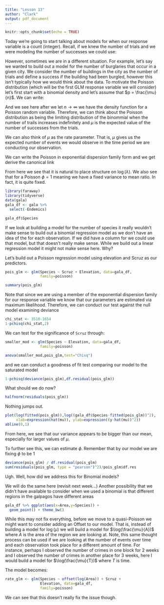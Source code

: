```yaml
---
title: "Lesson 13"
author: "Clark"
output: pdf_document
---
```


```r
knitr::opts_chunk$set(echo = TRUE)
```

Today we're going to start talking about models for when our response variable is a count (integer). Recall, if we knew the number of trials and we were modeling the number of successes we could use:

\vspace{1.in}

However, sometimes we are in a different situation. For example, let's say we wanted to build out a model for the number of burglaries that occur in a given city. We \textit{could} consider the number of buildings in the city as the number of trials and define a success if the building had been burgled, however this isn't typically how we would think about the data. To motivate the Poisson distribution (which will be the first GLM response variable we will consider) let's first start with a binomial density and let's assume that $p = \frac{\mu}{n}$. We can write:

\vspace{2.in}

And we see here after we let $n \to \infty$ we have the density function for a Poisson random variable. Therefore, we can think about the Poisson distribution as being the limiting distribution of the binommial when the number of trails increases indefinitely and $\mu$ is the expected value of the number of successes from the trials.

We can also think of $\mu$ as the rate parameter. That is, $\mu$ gives us the expected number of events we would observe in the time period we are conducting our observation.

We can write the Poisson in exponential dispersion family form and we get derive the canonical link

\vspace{1.5in}

From here we see that it is natural to place structure on $\log(\lambda)$. We also see that for a Poisson $\phi=1$ meaning we have a fixed variance to mean ratio. In fact, it is quite fixed. 

\vspace{1.in}

```r
library(faraway)
library(tidyverse)
data(gala)
gala_df <- gala %>%
  select(-Endemics)

gala_df$Species

```

If we look at building a model for the number of species it really wouldn't make sense to build out a binomial regression model as we don't have an idea of the \textit{number of trials} for each observation. If we did have a column for \textit{possible number of new species} we could use that model, but that doesn't really make sense. While we \textit{could} build out a linear regression model it might not make sense here. Why?

\vspace{.5in}

Let's build out a Poisson regression model using elevation and Scruz as our predictors.

```r

pois_glm <- glm(Species ~ Scruz + Elevation, data=gala_df,
                family=poisson)

summary(pois_glm)

```

Note that since we are using a member of the exponential dispersion family for our response variable we know that our parameters are estimated via maximum likelihood. Therefore, we can conduct our test against the null model examining deviance

```r

chi_stat <- 3510-1654
1-pchisq(chi_stat,2)

```

We can test for the significance of `Scruz` through:

```r
smaller_mod <- glm(Species ~ Elevation, data=gala_df,
                family=poisson)

anova(smaller_mod,pois_glm,test="Chisq")
```

and we can conduct a goodness of fit test comparing our model to the saturated model
```r
1-pchisq(deviance(pois_glm),df.residual(pois_glm))

```

What should we do now?

\vspace{2.in}

```r
halfnorm(residuals(pois_glm))
```

Nothing jumps out.

```r
plot(log(fitted(pois_glm)),log((gala_df$Species-fitted(pois_glm))^2),
     xlab=expression(hat(mu)), ylab=expression((y-hat(mu))^2))
abline(0,1)

```

From here, we see that our variance appears to be bigger than our mean, especially for larger values of $\mu$.

To further see this, we can estimate $\phi$. Remember that by our model we are fixing $\phi$ to be 1

```r
deviance(pois_glm) / df.residual(pois_glm)
sum(residuals(pois_glm, type = "pearson")^2)/pois_glm$df.res
```

Ugh. Well, how did we address this for Binomial models?

\vspace{1.in}

We will do the same here (revisit next week...)  Another possibility that we didn't have available to consider when we used a binomial is that different regions in the galpagos have different areas

```r
gala_df %>% ggplot(aes(x=Area,y=Species)) + 
  geom_point() + theme_bw()

```

While this may not fix everything, before we move to a quasi-Poisson we might want to consider adding an Offset to our model. That is, instead of building a model for $\log(\mu)$ we will build a model for $\log(\frac{\mu}{A})$ where $A$ is the area of the region we are looking at. Note, this same thought process can be used if we are looking at the number of events over time and each observation took place for a different amount of time. For instance, perhaps I observed the number of crimes in one block for 2 weeks and I observed the number of crimes in another place for 3 weeks, here I would build a model for $\log(\frac{\mu}{T})$ where $T$ is time.

The model becomes:

\vspace{1.in}

```r
rate_glm <- glm(Species ~ offset(log(Area)) + Scruz + 
                Elevation, data=gala_df,
                family=poisson)

```

We can see that this doesn't really fix the issue though.
